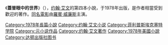 {{unreferenced|time=2019-08-23}}
{{infobox Book | <!-- See [[Wikipedia:WikiProject_Novels|Wikipedia:WikiProject Novels]] or [[Wikipedia:WikiProject_Books|Wikipedia:WikiProject Books]] -->
| name          = 蓋普眼中的世界
| image         = according garp.jpg
| image_caption = 第一版
| author        = [[约翰·艾文|约翰·艾文]]
| country       = [[美國|美國]]
| language      = [[英文|英文]]，中譯者為張定綺
| genre         = 
| publisher     = [[E._P._Dutton|E. P. Dutton]], NY。中譯本由[[圓神出版社|圓神出版社]]出版
| release_date  = 1978年，中譯本於2003年出版
| media_type    = ([[精裝本|精裝本]] 與[[平裝本|平裝本]])
| pages         = 437頁，中譯本680頁
| isbn          = ISBN 0-525-23770-4，中譯本：ISBN 9576079047
| preceded_by   = [[The_158-Pound_Marriage|The 158-Pound Marriage]]
| followed_by   = [[Hotel_New_Hampshire|Hotel New Hampshire]]
}}
《'''蓋普眼中的世界'''》（{{lang-en|''The World According to Garp''}}），[[约翰·艾文|约翰·艾文]]的第四本小說，于1978年出版，是作者相當受到歡迎的著作。[[阿甲晒命|同名電影]]由[[羅賓·威廉斯|羅賓·威廉斯]]主演。

{{约翰·艾文}}
{{Novel-stub}}

{{DEFAULTSORT:World According to Garp, The}}
[[Category:1978年長篇小說|Category:1978年長篇小說]]
[[Category:约翰·艾文小说|Category:约翰·艾文小说]]
[[Category:菲利普斯埃克塞特学院|Category:菲利普斯埃克塞特学院]]
[[Category:元小说作品|Category:元小说作品]]
[[Category:约翰·艾文著作|Category:约翰·艾文著作]]
[[Category:1978年美國小說|Category:1978年美國小說]]
[[Category:达顿出版社图书|Category:达顿出版社图书]]